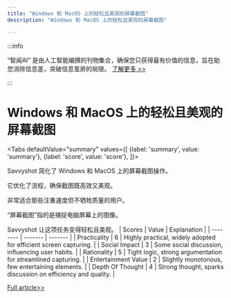 ```yaml
---
title: "Windows 和 MacOS 上的轻松且美观的屏幕截图"
description: "Windows 和 MacOS 上的轻松且美观的屏幕截图"

---
```



:::info

“智闻AI“ 是由人工智能编撰的刊物集合，确保您只获得最有价值的信息，旨在助您消除信息差，突破信息茧房的局限。  [了解更多 >>](/)

:::

# Windows 和 MacOS 上的轻松且美观的屏幕截图


<Tabs
	defaultValue="summary"
	values={[
	{label: 'summary', value: 'summary'},
	{label: 'score', value: 'score'},
]}>
<TabItem value="summary">


Savvyshot 简化了 Windows 和 MacOS 上的屏幕截图操作。

它优化了流程，确保截图既高效又美观。

非常适合那些注重速度但不牺牲质量的用户。

“屏幕截图”指的是捕捉电脑屏幕上的图像。

Savvyshot 让这项任务变得轻松且美观。
</TabItem>
<TabItem value="score">
	| Scores     | Value   | Explanation |
	| -------- | ------- | ------- |
	| Practicality  | 6    | Highly practical, widely adopted for efficient screen capturing.    |
	| Social Impact | 3     | Some social discussion, influencing user habits.    |
	| Rationality    | 5    | Tight logic, strong argumentation for streamlined capturing.    |
	| Entertainment Value    | 2    | Slightly monotonous, few entertaining elements.    |
	| Depth Of Thought    | 4    | Strong thought, sparks discussion on efficiency and quality.    |
</TabItem>
</Tabs>

[Full article>>](https://www.savvyshot.app/)
